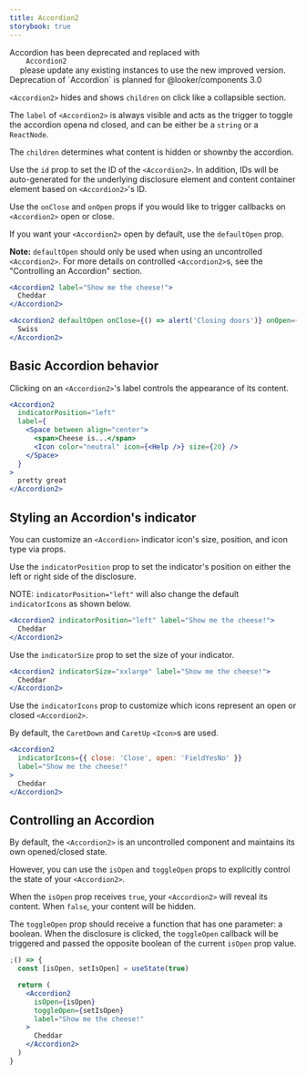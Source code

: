 ```yaml
---
title: Accordion2
storybook: true
---
```



<MessageBar canDismiss={false} intent="inform" mb="medium">
  Accordion has been deprecated and replaced with
  <Code fontWeight="bold" fontSize="inherit">
    Accordion2
  </Code> please update any existing instances to use the new improved version. Deprecation
  of `Accordion` is planned for @looker/components 3.0
</MessageBar>

`<Accordion2>` hides and shows `children` on click like a collapsible section.

The `label` of `<Accordion2>` is always visible and acts as the trigger to toggle the accordion opena nd closed, and can be either be a `string` or a `ReactNode`.

The `children` determines what content is hidden or shownby the accordion.

Use the `id` prop to set the ID of the `<Accordion2>`. In addition, IDs will be auto-generated for the underlying disclosure element and content container element based on `<Accordion2>`'s ID.

Use the `onClose` and `onOpen` props if you would like to trigger callbacks on `<Accordion2>` open or close.

If you want your `<Accordion2>` open by default, use the `defaultOpen` prop.

**Note:** `defaultOpen` should only be used when using an uncontrolled `<Accordion2>`. For more details on controlled `<Accordion2>`s, see the "Controlling an Accordion" section.

```jsx
<Accordion2 label="Show me the cheese!">
  Cheddar
</Accordion2>

<Accordion2 defaultOpen onClose={() => alert('Closing doors')} onOpen={() => alert('Opening doors')} label="Show me some other cheese!">
  Swiss
</Accordion2>
```

## Basic Accordion behavior

Clicking on an `<Accordion2>`'s label controls the appearance of its content.

```jsx
<Accordion2
  indicatorPosition="left"
  label={
    <Space between align="center">
      <span>Cheese is...</span>
      <Icon color="neutral" icon={<Help />} size={20} />
    </Space>
  }
>
  pretty great
</Accordion2>
```

## Styling an Accordion's indicator

You can customize an `<Accordion>` indicator icon's size, position, and icon type via props.

Use the `indicatorPosition` prop to set the indicator's position on either the left or right side of the disclosure.

NOTE: `indicatorPosition="left"` will also change the default `indicatorIcons` as shown below.

```jsx
<Accordion2 indicatorPosition="left" label="Show me the cheese!">
  Cheddar
</Accordion2>
```

Use the `indicatorSize` prop to set the size of your indicator.

```jsx
<Accordion2 indicatorSize="xxlarge" label="Show me the cheese!">
  Cheddar
</Accordion2>
```

Use the `indicatorIcons` prop to customize which icons represent an open or closed `<Accordion2>`.

By default, the `CaretDown` and `CaretUp` `<Icon>`s are used.

```jsx
<Accordion2
  indicatorIcons={{ close: 'Close', open: 'FieldYesNo' }}
  label="Show me the cheese!"
>
  Cheddar
</Accordion2>
```

## Controlling an Accordion

By default, the `<Accordion2>` is an uncontrolled component and maintains its own opened/closed state.

However, you can use the `isOpen` and `toggleOpen` props to explicitly control the state of your `<Accordion2>`.

When the `isOpen` prop receives `true`, your `<Accordion2>` will reveal its content. When `false`, your content will be hidden.

The `toggleOpen` prop should receive a function that has one parameter: a boolean. When the disclosure is clicked, the `toggleOpen` callback will be triggered and passed the opposite boolean of the current `isOpen` prop value.

```jsx
;() => {
  const [isOpen, setIsOpen] = useState(true)

  return (
    <Accordion2
      isOpen={isOpen}
      toggleOpen={setIsOpen}
      label="Show me the cheese!"
    >
      Cheddar
    </Accordion2>
  )
}
```
